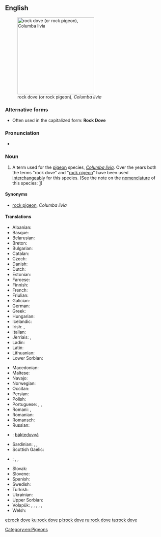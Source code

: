 ==English==
{{wikipedia|Rock Pigeon}}
[[Image:Pigion052006.JPG|thumb|right|250px|rock dove (or rock pigeon), ''Columba livia'']]

===Alternative forms===
* Often used in the capitalized form: '''Rock Dove'''

===Pronunciation===
* {{IPA|/rɒk dʌv/|lang=en}}

===Noun===
{{en-noun}}

# A term used for the [[pigeon]] species, ''[[Columba livia]]''. Over the years both the terms "rock dove" and "[[rock pigeon]]" have been used [[interchangeably]] for this species. (See the note on the [[nomenclature]] of this species: [http://sufficio.org/ioc/updates/english-names-updates.html])

====Synonyms====
* [[rock pigeon]], ''Columba livia''

====Translations====
{{trans-top|''Columba livia''}}
* Albanian: {{t|sq|pëllumbi i egër i shkëmbit}}
* Basque: {{t|eu|haitz-uso}}
* Belarusian: {{t|be|шызы голуб}}
* Breton: {{t|br|dubet}}
* Bulgarian: {{t|bg|скален гълъб|tr=skalen gǎlǎb}}
* Catalan: {{t|ca|colom roquer|m}}
* Czech: {{t|cs|holub skalní}}
* Danish: {{t|da|klippedue}}
* Dutch: {{t|nl|rotsduif|f}}
* Estonian: {{t|et|kaljutuvi}}
* Faroese: {{t|fo|bládúgva}}
* Finnish: {{t+|fi|kalliokyyhky}}
* French: {{t|fr|pigeon biset|m}}
* Friulian: {{t|fur|colomp salvadi}}
* Galician: {{t|gl|pombo da rocha}}
* German: {{t|de|Felsentaube|f}}
* Greek: {{t|el|αγριοπερίστερο|n}}
* Hungarian: {{t|hu|szirti galamb}}
* Icelandic: {{t+|is|bjargdúfa}}
* Irish: {{t|ga|colm aille}}, {{t|ga|colu'r aille}}
* Italian: {{t|it|piccione selvatico|m}}
* Jèrriais: {{t|roa-jer|pigeon d'falaise|m}}, {{t|roa-jer|pigeon d'mé|m}}
* Ladin: {{t|lld|colomba salvaria}}
* Latin: {{t|la|columba|f}}
* Lithuanian: {{t|lt|uolinis karvelis}}
* Lower Sorbian: {{t|dsb|źiwy gołub}}
{{trans-mid}}
* Macedonian: {{t|mk|див гулаб|tr=div gulab|sc=Cyrl}}
* Maltese: {{t|mt|tudun tal-ġebel}}
* Navajo: {{t|nv|hasbídí}}
* Norwegian: {{t|no|klippedue}}
* Occitan: {{t|oc|colom roquer}}
* Persian: {{t|fa|کبوتر چاهی|tr=kabutar ĉâhi}}
* Polish: {{t|pl|gołąb skalny|m}}
* Portuguese: {{t|pt|pombo comum|m}}, {{t|pt|pombo-das-rochas|m}}, {{t|pt|pombo-doméstico|m}}
* Romani: {{t|rom|baresko-golumbo|m}}, {{t|rom|bareski-golumbaika|f}}
* Romanian: {{t|ro|porumbel de stinca}}
* Romansch: {{t|rm|columba selvadia}}
* Russian: {{t|ru|сизый голубь|tr=sízyj gólub’|m}}
* {{ttbc|Sami}}<!-- Wiktionary considers this a language group; please specify the language more precisely -->: [[bákteduvvá]]
* Sardinian: {{t|sc|columbu aresti}}, {{t|sc|columbu agreste}}, {{t|sc|columbu de is arrocas}}
* Scottish Gaelic: {{t|gd|calman-creige}}
* {{ttbc|sh}}: {{t|sh|divlji golub}}, {{t|sh|pečinar}}, {{t|sh|дивљи голуб|m}} {{t|sh|divlji golub|m}}
* Slovak: {{t|sk|holub skalný|m}}
* Slovene: {{t|sl|skalni golob|m}}
* Spanish: {{t|es|pomba brava|f}}
* Swedish: {{t|sv|klippduva}}
* Turkish: {{t+|tr|kaya güvercini}}
* Ukrainian: {{t|uk|сизий голуб|tr=sizij golub}}
* Upper Sorbian: {{t|hsb|dźiwi hołb}}
* Volapük: {{qualifier|♂♀}} {{t+|vo|klifapijun}}, {{qualifier|♂}} {{t|vo|klifahipijun}}, {{qualifier|♀}} {{t|vo|klifajipijun}}, {{qualifier|♂♀ offspring, young}} {{t|vo|klifapijunül}}, {{qualifier|♂ offspring}} {{t|vo|klifahipijunül}}, {{qualifier|♀ offspring}} {{t|vo|klifajipijunül}}
* Welsh: {{t|cy|colomen y graig}}
{{trans-bottom}}

[[Category:en:Pigeons]]

[[et:rock dove]]
[[ku:rock dove]]
[[pl:rock dove]]
[[ru:rock dove]]
[[ta:rock dove]]